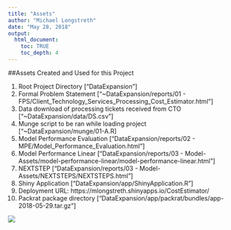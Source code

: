 ```yaml
---
title: "Assets"
author: "Michael Longstreth"
date: "May 28, 2018"
output:
  html_document:
    toc: TRUE
    toc_depth: 4
---
```


##Assets Created and Used for this Project

1. Root Project Directory ["DataExpansion"]
2. Formal Problem Statement ["~DataExpansion/reports/01 - FPS/Client_Technology_Services_Processing_Cost_Estimator.html"]
3. Data download of processing tickets received from CTO ["~DataExpansion/data/DS.csv"]
4. Munge script to be ran while loading project ["~DataExpansion/munge/01-A.R]
5. Model Performance Evaluation ["DataExpansion/reports/02 - MPE/Model_Performance_Evaluation.html"]
6. Model Performance Linear ["DataExpansion/reports/03 - Model-Assets/model-performance-linear/model-performance-linear.html"]
7. NEXTSTEP ["DataExpansion/reports/03 - Model-Assets/NEXTSTEPS/NEXTSTEPS.html"]
8. Shiny Application ["DataExpansion/app/ShinyApplication.R"]
9. Deployment URL: https://mlongstreth.shinyapps.io/CostEstimator/
10. Packrat package directory ["DataExpansion/app/packrat/bundles/app-2018-05-29.tar.gz"]




![](logo.png)




